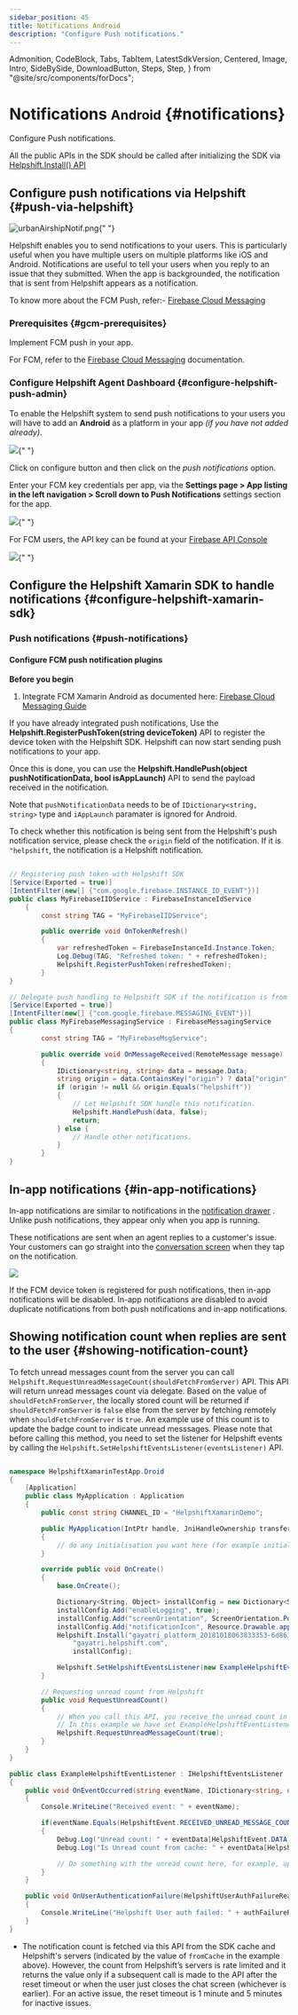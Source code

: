 ```yaml
---
sidebar_position: 45
title: Notifications Android
description: "Configure Push notifications."
---
```


  Admonition,
  CodeBlock,
  Tabs,
  TabItem,
  LatestSdkVersion,
  Centered,
  Image,
  Intro,
  SideBySide,
  DownloadButton,
  Steps,
  Step,
} from "@site/src/components/forDocs";

# Notifications <small>Android</small> {#notifications}

<Intro>

Configure Push notifications.

</Intro>

<Admonition type="info" title="Note">

All the public APIs in the SDK should be called after initializing the SDK via [Helpshift.Install() API](/sdkx-xamarin/getting-started#initialize)

</Admonition>

## Configure push notifications via Helpshift {#push-via-helpshift}

<Image
  src="/static/books/sdkx_android/app_notification.png"
  width="half"
  alt="urbanAirshipNotif.png"
/>{" "}

Helpshift enables you to send notifications to your users. This is
particularly useful when you have multiple users on multiple platforms
like iOS and Android. Notifications are useful to tell your users when
you reply to an issue that they submitted. When the app is backgrounded,
the notification that is sent from Helpshift appears as a notification.

To know more about the FCM Push, refer:- [Firebase Cloud Messaging](https://firebase.google.com/docs/cloud-messaging/)

### Prerequisites {#gcm-prerequisites}

Implement FCM push in your app.

For FCM, refer to the
[Firebase Cloud Messaging](https://firebase.google.com/docs/cloud-messaging) documentation.

### Configure Helpshift Agent Dashboard {#configure-helpshift-push-admin}

To enable the Helpshift system to send push notifications to your users
you will have to add an **Android** as a platform in your app _(if you have not added already)_.

<Image
  src="/static/books/helpshiftx/create_app_with_android_platform.png"
  width="full"
/>{" "}

Click on configure button and then click on the _push notifications_ option.

Enter your FCM key credentials per app, via the
**Settings page > App listing in the left navigation > Scroll down to Push
Notifications** settings section for the app.

<Image src="/static/books/helpshiftx/add_fcm_token.png" width="full" />{" "}

For FCM users, the API key can be found at your
[Firebase API Console](https://console.firebase.google.com/)

<Image src="/static/books/android/fcm_console.png" width="full" />{" "}

## Configure the Helpshift Xamarin SDK to handle notifications {#configure-helpshift-xamarin-sdk}

### Push notifications {#push-notifications}

#### Configure FCM push notification plugins

**Before you begin**

1. Integrate FCM Xamarin Android as documented here: [Firebase Cloud Messaging Guide](https://learn.microsoft.com/en-us/xamarin/android/data-cloud/google-messaging/remote-notifications-with-fcm)

If you have already integrated push notifications, Use the **Helpshift.RegisterPushToken(string deviceToken)** API to register the device token with the Helpshift SDK. Helpshift can now start sending push notifications to your app.

Once this is done, you can use the **Helpshift.HandlePush(object pushNotificationData, bool isAppLaunch)** API to send the payload received in the notification.

Note that `pushNotificationData` needs to be of `IDictionary<string, string>` type and `iAppLaunch` paramater is ignored for Android.

To check whether this notification is being sent from the Helpshift's push notification service, please check the `origin` field of the notification. If it is `"helpshift`, the notification is a Helpshift notification.

```csharp

// Registering push token with Helpshift SDK
[Service(Exported = true)]
[IntentFilter(new[] {"com.google.firebase.INSTANCE_ID_EVENT"})]
public class MyFirebaseIIDService : FirebaseInstanceIdService
    {
        const string TAG = "MyFirebaseIIDService";

        public override void OnTokenRefresh()
        {
            var refreshedToken = FirebaseInstanceId.Instance.Token;
            Log.Debug(TAG, "Refreshed token: " + refreshedToken);
            Helpshift.RegisterPushToken(refreshedToken);
        }    
}

// Delegate push handling to Helpshift SDK if the notification is from Helpshift.
[Service(Exported = true)]
[IntentFilter(new[] {"com.google.firebase.MESSAGING_EVENT"})]
public class MyFirebaseMessagingService : FirebaseMessagingService
{
        const string TAG = "MyFirebaseMsgService";

        public override void OnMessageReceived(RemoteMessage message)
        {
            IDictionary<string, string> data = message.Data;
            string origin = data.ContainsKey("origin") ? data["origin"] : null;
            if (origin != null && origin.Equals("helpshift"))
            {
                // Let Helpshift SDK handle this notification.
                Helpshift.HandlePush(data, false);
                return;
            } else {
                // Handle other notifications.
            }
        }
}
```

## In-app notifications {#in-app-notifications}

In-app notifications are similar to notifications in the [notification drawer](http://developer.android.com/guide/topics/ui/notifiers/notifications.html) . Unlike push notifications, they appear only when you app is running.

These notifications are sent when an agent replies to a customer's issue. Your customers can go straight into the [conversation screen](/sdkx-xamarin/support-tools/#conversation-view) when they tap on the notification.

<Centered >

![](/static/books/sdkx_android/notification.png)

</Centered>

<Admonition type="info" title="Note">

If the FCM device token is registered for push notifications, then in-app notifications will be disabled. In-app notifications are disabled to avoid duplicate notifications from both push notifications and in-app notifications.

</Admonition>

## Showing notification count when replies are sent to the user {#showing-notification-count}

To fetch unread messages count from the server you can call `Helpshift.RequestUnreadMessageCount(shouldFetchFromServer)` API. This API will return unread messages count via delegate.
Based on the value of `shouldFetchFromServer`, the locally stored count will be returned if `shouldFetchFromServer` is `false` else from the server by fetching remotely when `shouldFetchFromServer` is `true`. An example use of this count is to update the badge count to indicate unread messsages.
Please note that before calling this method, you need to set the listener for Helpshift events by calling the `Helpshift.SetHelpshiftEventsListener(eventsListener)` API.

```csharp

namespace HelpshiftXamarinTestApp.Droid
{
    [Application]
    public class MyApplication : Application
    {
        public const string CHANNEL_ID = "HelpshiftXamarinDemo";

        public MyApplication(IntPtr handle, JniHandleOwnership transfer) : base(handle, transfer)
        {
            // do any initialisation you want here (for example initialising properties)
        }

        override public void OnCreate()
        {
            base.OnCreate();

            Dictionary<String, Object> installConfig = new Dictionary<String, Object>();
            installConfig.Add("enableLogging", true);
            installConfig.Add("screenOrientation", ScreenOrientation.Portrait);
            installConfig.Add("notificationIcon", Resource.Drawable.app_icon);
            Helpshift.Install("gayatri_platform_20181018063833353-6d863ba814cb367",
                "gayatri.helpshift.com",
                installConfig);

            Helpshift.SetHelpshiftEventsListener(new ExampleHelpshiftEventListener());
        }

        // Requesting unread count from Helpshift
        public void RequestUnreadCount()
        {
            // When you call this API, you receive the unread count in your event listener which implements `IHelpshiftEventsListener`.
            // In this example we have set ExampleHelpshiftEventListener as the listener.
            Helpshift.RequestUnreadMessageCount(true);
        }
    }
}

public class ExampleHelpshiftEventListener : IHelpshiftEventsListener
{
    public void OnEventOccurred(string eventName, IDictionary<string, object> data)
    {
        Console.WriteLine("Received event: " + eventName);

        if(eventName.Equals(HelpshiftEvent.RECEIVED_UNREAD_MESSAGE_COUNT))
        {
            Debug.Log("Unread count: " + eventData[HelpshiftEvent.DATA_MESSAGE_COUNT]);
            Debug.Log("Is Unread count from cache: " + eventData[HelpshiftEvent.DATA_MESSAGE_COUNT_FROM_CACHE]);

            // Do something with the unread count here, for example, update the badge count.
        }
    }

    public void OnUserAuthenticationFailure(HelpshiftUserAuthFailureReason authFailureReason)
    {
        Console.WriteLine("Helpshift User auth failed: " + authFailureReason);
    }
}

```

- The notification count is fetched via this API from the SDK cache and Helpshift's servers (indicated by the value of `fromCache` in the example above). 
However, the count from Helpshift’s servers is rate limited and it returns the value only if a subsequent call is made to the API after the reset timeout or when the user just closes the chat screen (whichever is earlier). 
For an active issue, the reset timeout is 1 minute and 5 minutes for inactive issues.
